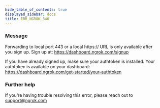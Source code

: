 ```yaml
---
hide_table_of_contents: true
displayed_sidebar: docs
title: ERR_NGROK_340
---
```


### Message

Forwarding to local port 443 or a local https:// URL is only available after you sign up.
Sign up at: https://dashboard.ngrok.com/signup

If you have already signed up, make sure your authtoken is installed.
Your authtoken is available on your dashboard: https://dashboard.ngrok.com/get-started/your-authtoken

<ErrorDetails />

### Further help

If you're having trouble resolving this error, please reach out to [support@ngrok.com](mailto:support@ngrok.com?subject=Help%20with%20ERR_NGROK_340)
